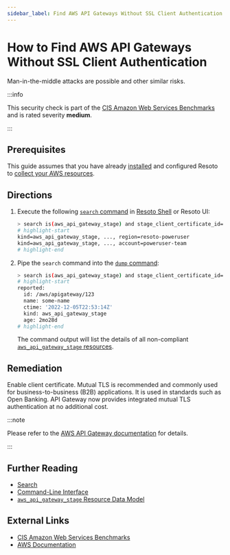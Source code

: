 ```yaml
---
sidebar_label: Find AWS API Gateways Without SSL Client Authentication
---
```


# How to Find AWS API Gateways Without SSL Client Authentication

Man-in-the-middle attacks are possible and other similar risks.

:::info

This security check is part of the [CIS Amazon Web Services Benchmarks](https://cisecurity.org/benchmark/amazon_web_services) and is rated severity **medium**.

:::

## Prerequisites

This guide assumes that you have already [installed](../../../getting-started/install-resoto/index.mdx) and configured Resoto to [collect your AWS resources](../../../how-to-guides/data-sources/collect-aws-resource-data.mdx).

## Directions

1. Execute the following [`search` command](../../../reference/cli/search-commands/search.mdx) in [Resoto Shell](../../../reference/components/shell.mdx) or Resoto UI:

   ```bash
   > search is(aws_api_gateway_stage) and stage_client_certificate_id==null <-[2]- is(aws_api_gateway_rest_api)
   # highlight-start
   ​kind=aws_api_gateway_stage, ..., region=resoto-poweruser
   ​kind=aws_api_gateway_stage, ..., account=poweruser-team
   # highlight-end
   ```

2. Pipe the `search` command into the [`dump` command](../../../reference/cli/format-commands/dump.mdx):

   ```bash
   > search is(aws_api_gateway_stage) and stage_client_certificate_id==null <-[2]- is(aws_api_gateway_rest_api) | dump
   # highlight-start
   ​reported:
   ​  id: /aws/apigateway/123
   ​  name: some-name
   ​  ctime: '2022-12-05T22:53:14Z'
   ​  kind: aws_api_gateway_stage
   ​  age: 2mo28d
   # highlight-end
   ```

   The command output will list the details of all non-compliant [`aws_api_gateway_stage` resources](../../../reference/unified-data-model/aws.mdx#aws_api_gateway_stage).

## Remediation

Enable client certificate. Mutual TLS is recommended and commonly used for business-to-business (B2B) applications. It is used in standards such as Open Banking. API Gateway now provides integrated mutual TLS authentication at no additional cost.

:::note

Please refer to the [AWS API Gateway documentation](https://aws.amazon.com/blogs/compute/introducing-mutual-tls-authentication-for-amazon-api-gateway) for details.

:::

## Further Reading

- [Search](../../../reference/search/index.mdx)
- [Command-Line Interface](../../../reference/cli/index.mdx)
- [`aws_api_gateway_stage` Resource Data Model](../../../reference/unified-data-model/aws.mdx#aws_api_gateway_stage)

## External Links

- [CIS Amazon Web Services Benchmarks](https://cisecurity.org/benchmark/amazon_web_services)
- [AWS Documentation](https://aws.amazon.com/blogs/compute/introducing-mutual-tls-authentication-for-amazon-api-gateway)
